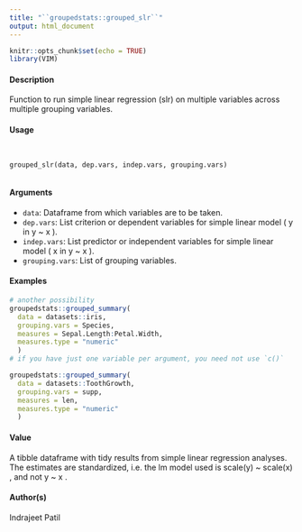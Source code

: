 ```yaml
---
title: "``groupedstats::grouped_slr``"
output: html_document
---
```

  
```r
knitr::opts_chunk$set(echo = TRUE)
library(VIM)
```

#### Description

Function to run simple linear regression (slr) on multiple variables across multiple grouping variables.

#### Usage
<pre><code>

grouped_slr(data, dep.vars, indep.vars, grouping.vars)

</code></pre>
#### Arguments 

* ``data``: Dataframe from which variables are to be taken.
* ``dep.vars``: List criterion or dependent variables for simple linear model ( y in y ~ x ).
* ``indep.vars``: List predictor or independent variables for simple linear model ( x in y ~ x ).
* ``grouping.vars``: List of grouping variables.

#### Examples
```r

# another possibility
groupedstats::grouped_summary(
  data = datasets::iris,
  grouping.vars = Species,
  measures = Sepal.Length:Petal.Width,
  measures.type = "numeric" 
  )
# if you have just one variable per argument, you need not use `c()`

groupedstats::grouped_summary(
  data = datasets::ToothGrowth,
  grouping.vars = supp,
  measures = len,
  measures.type = "numeric"
  )
```

#### Value
A  tibble  dataframe  with  tidy  results  from  simple  linear  regression  analyses.   The  estimates  are
standardized, i.e. the lm model used is scale(y) ~ scale(x) , and not y ~ x
.

#### Author(s)
Indrajeet Patil

